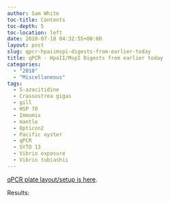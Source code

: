 ```yaml
---
author: Sam White
toc-title: Contents
toc-depth: 5
toc-location: left
date: 2010-07-10 04:32:55+00:00
layout: post
slug: qpcr-hpaiimspi-digests-from-earlier-today
title: qPCR - HpaII/MspI Digests from earlier today
categories:
  - "2010"
  - "Miscellaneous"
tags:
  - 5-azacitidine
  - Crassostrea gigas
  - gill
  - HSP 70
  - Immomix
  - mantle
  - Opticon2
  - Pacific oyster
  - qPCR
  - SYTO 13
  - Vibrio exposure
  - Vibrio tubiashii
---
```


[qPCR plate layout/setup is here](https://eagle.fish.washington.edu/Arabidopsis/Notebook%20Workup%20Files/20100709-01.jpg).

Results:
